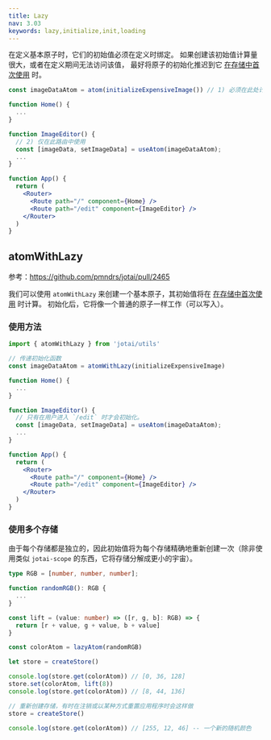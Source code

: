 ```yaml
---
title: Lazy
nav: 3.03
keywords: lazy,initialize,init,loading
---
```


在定义基本原子时，它们的初始值必须在定义时绑定。
如果创建该初始值计算量很大，或者在定义期间无法访问该值，
最好将原子的初始化推迟到它 [在存储中首次使用](#使用多个存储) 时。

```jsx
const imageDataAtom = atom(initializeExpensiveImage()) // 1) 必须在此处计算

function Home() {
  ...
}

function ImageEditor() {
  // 2) 仅在此路由中使用
  const [imageData, setImageData] = useAtom(imageDataAtom);
  ...
}

function App() {
  return (
    <Router>
      <Route path="/" component={Home} />
      <Route path="/edit" component={ImageEditor} />
    </Router>
  )
}
```

## atomWithLazy

参考：https://github.com/pmndrs/jotai/pull/2465

我们可以使用 `atomWithLazy` 来创建一个基本原子，其初始值将在 [在存储中首次使用](#使用多个存储) 时计算。
初始化后，它将像一个普通的原子一样工作（可以写入）。

### 使用方法

```jsx
import { atomWithLazy } from 'jotai/utils'

// 传递初始化函数
const imageDataAtom = atomWithLazy(initializeExpensiveImage)

function Home() {
  ...
}

function ImageEditor() {
  // 只有在用户进入 `/edit` 时才会初始化。
  const [imageData, setImageData] = useAtom(imageDataAtom);
  ...
}

function App() {
  return (
    <Router>
      <Route path="/" component={Home} />
      <Route path="/edit" component={ImageEditor} />
    </Router>
  )
}
```

### 使用多个存储

由于每个存储都是独立的，因此初始值将为每个存储精确地重新创建一次（除非使用类似 `jotai-scope` 的东西，它将存储分解成更小的宇宙）。

```ts
type RGB = [number, number, number];

function randomRGB(): RGB {
  ...
}

const lift = (value: number) => ([r, g, b]: RGB) => {
  return [r + value, g + value, b + value]
}

const colorAtom = lazyAtom(randomRGB)

let store = createStore()

console.log(store.get(colorAtom)) // [0, 36, 128]
store.set(colorAtom, lift(8))
console.log(store.get(colorAtom)) // [8, 44, 136]

// 重新创建存储，有时在注销或以某种方式重置应用程序时会这样做
store = createStore()

console.log(store.get(colorAtom)) // [255, 12, 46] -- 一个新的随机颜色
```



